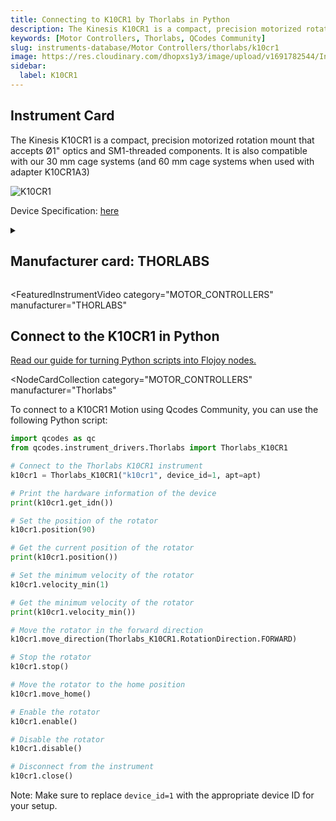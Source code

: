 ```yaml
---
title: Connecting to K10CR1 by Thorlabs in Python
description: The Kinesis K10CR1 is a compact, precision motorized rotation mount that accepts Ø1" optics and SM1-threaded components. It is also compatible with our 30 mm cage systems (and 60 mm cage systems when used with adapter K10CR1A3)
keywords: [Motor Controllers, Thorlabs, QCodes Community]
slug: instruments-database/Motor Controllers/thorlabs/k10cr1
image: https://res.cloudinary.com/dhopxs1y3/image/upload/v1691782544/Instruments/Motion/K10CR1/K10CR1.jpg
sidebar:
  label: K10CR1
---
```



## Instrument Card

The Kinesis K10CR1 is a compact, precision motorized rotation mount that accepts
Ø1" optics and SM1-threaded components. It is also compatible with our 30 mm cage
systems (and 60 mm cage systems when used with adapter K10CR1A3)

![K10CR1](https://res.cloudinary.com/dhopxs1y3/image/upload/v1691782544/Instruments/Motion/K10CR1/K10CR1.jpg)

Device Specification: [here](https://www.thorlabs.com/_sd.cfm?fileName=ETN015302-D02.pdf&partNumber=K10CR1/M)

<details style={{ marginTop: "15px"}}>
<summary><h2 style={{display:'inline'}}>Manufacturer card: THORLABS</h2></summary>

![THORLABS](https://res.cloudinary.com/dhopxs1y3/image/upload/v1692126009/Instruments/Vendor%20Logos/Thorlabs.png)

Thorlabs, Inc. is an American privately held optical equipment company headquartered in Newton, New Jersey. The company was founded in 1989 by Alex Cable, who serves as its current president and CEO. As of 2018, Thorlabs has annual sales of approximately $500 million.

- Headquarters: USA
- Yearly Revenue (millions, USD): 550
- Vendor Website: [here](https://www.thorlabs.com/)

</details>


<FeaturedInstrumentVideo
  category="MOTOR_CONTROLLERS"
  manufacturer="THORLABS"
></FeaturedInstrumentVideo>

## Connect to the K10CR1 in Python

[Read our guide for turning Python scripts into Flojoy nodes.](https://docs.flojoy.ai/contribution/blocks/custom-flojoy-block/)


<Tabs>
<TabItem value="Flojoy" label="Flojoy" className="flojoy-instrument-tabs">

<NodeCardCollection
  category="MOTOR_CONTROLLERS"
  manufacturer="Thorlabs"
></NodeCardCollection>

</TabItem>
<TabItem value="QCodes Community" label="QCodes Community">

To connect to a K10CR1 Motion using Qcodes Community, you can use the following Python script:

```python
import qcodes as qc
from qcodes.instrument_drivers.Thorlabs import Thorlabs_K10CR1

# Connect to the Thorlabs K10CR1 instrument
k10cr1 = Thorlabs_K10CR1("k10cr1", device_id=1, apt=apt)

# Print the hardware information of the device
print(k10cr1.get_idn())

# Set the position of the rotator
k10cr1.position(90)

# Get the current position of the rotator
print(k10cr1.position())

# Set the minimum velocity of the rotator
k10cr1.velocity_min(1)

# Get the minimum velocity of the rotator
print(k10cr1.velocity_min())

# Move the rotator in the forward direction
k10cr1.move_direction(Thorlabs_K10CR1.RotationDirection.FORWARD)

# Stop the rotator
k10cr1.stop()

# Move the rotator to the home position
k10cr1.move_home()

# Enable the rotator
k10cr1.enable()

# Disable the rotator
k10cr1.disable()

# Disconnect from the instrument
k10cr1.close()
```

Note: Make sure to replace `device_id=1` with the appropriate device ID for your setup.

</TabItem>
</Tabs>
